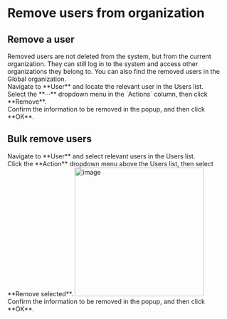 # Remove users from organization

## Remove a user

<Alert type="note">
Removed users are not deleted from the system, but from the current organization.
They can still log in to the system and access other organizations they belong to.
You can also find the removed users in the Global organization.
</Alert>

<Steps>

<div>
<Nav name="console" />
</div>

<div>
Navigate to **User** and locate the relevant user in the Users list.
</div>

<div>
Select the **···** dropdown menu in the `Actions` column, then click **Remove**.
</div>

<div>
Confirm the information to be removed in the popup, and then click **OK**.
</div>

</Steps>


## Bulk remove users

<Steps>

<div>
<Nav name="console" />
</div>

<div>
Navigate to **User** and select relevant users in the Users list.
</div>

<div>
Click the **Action** dropdown menu above the Users list, then select **Remove selected**.
<img src="/images/docs/admin-guides/users/bulk_remove_users.png" alt="image" width="290"/>
</div>


<div>
Confirm the information to be removed in the popup, and then click **OK**.
</div>

</Steps>